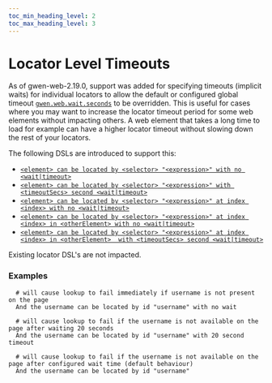 ```yaml
--- 
toc_min_heading_level: 2
toc_max_heading_level: 3
---
```



# Locator Level Timeouts

As of gwen-web-2.19.0, support was added for specifying timeouts (implicit waits) for individual locators to allow the default or configured global timeout [`gwen.web.wait.seconds`](/docs/settings/reference#gwen-web-wait-seconds) to be overridden. This is useful for cases where you may want to increase the locator timeout period for some web elements without impacting others. A web element that takes a long time to load for example can have a higher locator timeout  without slowing down the rest of your locators.

The following DSLs are introduced to support this:
  - [`<element> can be located by <selector> "<expression>" with no <wait|timeout>`](/docs/dsl/reference#element-can-be-located-by-selector-expression-with-no-timeout)
  - [`<element> can be located by <selector> "<expression>" with <timeoutSecs> second <wait|timeout>`](/docs/dsl/reference#element-can-be-located-by-selector-expression-with-timeout)
  - [`<element> can be located by <selector> "<expression>" at index <index> with no <wait|timeout>`](/docs/dsl/reference#element-can-be-located-by-selector-expression-at-index-with-no-timeout)
  - [`<element> can be located by <selector> "<expression>" at index <index> in <otherElement> with no <wait|timeout>`](/docs/dsl/reference#element-can-be-located-by-selector-expression-at-index-in-other-element-with-no-timeout)
  - [`<element> can be located by <selector> "<expression>" at index <index> in <otherElement>  with <timeoutSecs> second <wait|timeout>`](/docs/dsl/reference#element-can-be-located-by-selector-expression-at-index-in-other-element-with-timeout)

Existing locator DSL's are not impacted.

### Examples

```gherkin
  # will cause lookup to fail immediately if username is not present on the page
  And the username can be located by id "username" with no wait

  # will cause lookup to fail if the username is not available on the page after waiting 20 seconds
  And the username can be located by id "username" with 20 second timeout

  # will cause lookup to fail if the username is not available on the page after configured wait time (default behaviour)
  And the username can be located by id "username"
```
